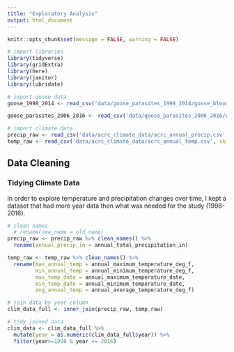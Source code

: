```yaml
---
title: "Exploratory Analysis"
output: html_document
---
```


```r
knitr::opts_chunk$set(message = FALSE, warning = FALSE)
```

```r
# import libraries
library(tidyverse)
library(gridExtra)
library(here)
library(janitor)
library(lubridate)
```

```r
# import goose data
goose_1998_2014 <- read_csv("data/goose_parasites_1998_2014/goose_bloodParasites_YKD_reed_1998_2014.csv")

goose_parasites_2006_2016 <- read_csv('data/goose_parasites_2006_2016/emperorGoose_bloodParasites_YKD_buchheit_2006_2016.csv')

# import climate data
precip_raw <- read_csv('data/acrc_climate_data/acrc_annual_precip.csv', skip = 5)
temp_raw <- read_csv('data/acrc_climate_data/acrc_annual_temp.csv', skip = 5)
```

## Data Cleaning

### Tidying Climate Data

In order to explore temperature and precipitation changes over time, I kept a dataset that had more year data then what was needed for the study (1998-2016).

```r
# clean names
  # rename(new_name = old_name)
precip_raw <- precip_raw %>% clean_names() %>% 
  rename(annual_precip_in = annual_total_precipitation_in)

temp_raw <- temp_raw %>% clean_names() %>% 
  rename(max_annual_temp = annual_maximum_temperature_deg_f,
         min_annual_temp = annual_minimum_temperature_deg_f,
         max_temp_date = annual_maximum_temperature_date,
         min_temp_date = annual_minimum_temperature_date,
         avg_annual_temp = annual_average_temperature_deg_f)

# join data by year column
clim_data_full <- inner_join(precip_raw, temp_raw)

# tidy joined data
clim_data <- clim_data_full %>% 
  mutate(year = as.numeric(clim_data_full$year)) %>% 
  filter(year>=1998 & year <= 2016)
```

